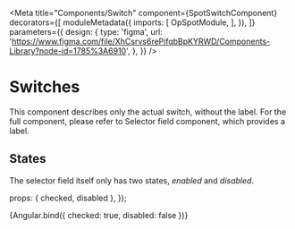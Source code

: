 

<Meta 
  title="Components/Switch"
  component={SpotSwitchComponent}
  decorators={[
    moduleMetadata({
      imports: [
        OpSpotModule,
      ],
    }),
  ]}
  parameters={{
    design: {
      type: 'figma',
      url: 'https://www.figma.com/file/XhCsrvs6rePifqbBpKYRWD/Components-Library?node-id=1785%3A6910',
    },
  }}
/>

# Switches

This component describes only the actual switch, without the label. For the full component, please refer to Selector field component, which provides a label.

## States

The selector field itself only has two states, *enabled* and *disabled*.

  props: { checked, disabled },
});

<Canvas>
  <Story name="Angular component">
    {Angular.bind({ checked: true, disabled: false })}
  </Story>
</Canvas>

<ArgsTable of={SpotSwitchComponent} />
